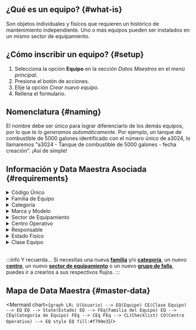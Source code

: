 

## ¿Qué es un equipo? {#what-is}
Son objetos individuales y físicos que requieren un histórico de mantenimiento independiente. Uno o más equipos pueden ser instalados en un mismo sector de equipamiento.

## ¿Cómo inscribir un equipo? {#setup}
1. Selecciona la opción **Equipo** en la sección _Datos Maestros_ en el _menú principal_.
2. Presiona el botón de acciones.
3. Elije la opción _Crear nuevo equipo_.
4. Rellena el formulario.

## Nomenclatura {#naming}
El nombre debe ser único para lograr diferenciarlo de los demás equipos, por lo que _te lo generamos automáticamente_. Por ejemplo, un tanque de combustible de 5000 galones identificado con el número único de a3024, lo llamaremos                                                  "a3024 - Tanque de combustible de 5000 galones - fecha creación". ¡Así de simple!

## Información y Data Maestra Asociada {#requirements}

<details>
<summary>Código Único</summary>
<div>

En primer lugar necesitamos identificarlo por su código único. Para ello ingresa el código y aprieta el botón "play", así podemos corroborar si el código introducido ya ha sido utilizado por otro equipo.

</div>
</details>

<details>
<summary>Familia de Equipo</summary>
<div>

Luego debes ingresar a qué _familia_ pertenece este equipo, por ejemplo, en este caso corresponde a la _familia_ "tanques de combustible".

<Family/>

</div>
</details>

<details>
<summary>Categoría</summary>
<div>

Luego de eligir la _familia de equipo_, se debe indicar la _categoría_. En el ejemplo anterior, el equipo perteneciente a la _familia_ "tanques de combustible", podría estar dentro de la _categoría_ de "tanques de combustible de 5000 galones".

<Category/>

</div>
</details>

<details>
<summary>Marca y Modelo</summary>
<div>

De manera opcional, puedes registrar la marca y el modelo del nuevo equipo.

</div>
</details>

<details>
<summary>Sector de Equipamiento</summary>
<div>

Si este equipo necesita mantenimiento, tendrás que registrar también datos como el _sector de equipamiento_, que corresponde al lugar en donde se realiza mantenimiento, y también debemos asociar los grupos de falla que puede tener este equipo.

<Sector/>

</div>
</details>

<details>
<summary>Centro Operativo</summary>
<div>

Para información logística, tendrás que registrar el centro operativo en donde se encontrará este equipo.

<CenterOp/>

</div>
</details>

<details>
<summary>Responsable</summary>
<div>

De manera opcional puedes registrar a su responsable, es decir a un _usuario_ previamente creado en la plataforma.

<User/>

</div>
</details>

<details>
<summary>Estado Físico</summary>
<div>

Junto con la información física del _equipo_ podrás especificar el _estado_ en el que se encuentra el equipo.

<Condition/>

</div>
</details>

<details>
<summary>Clase Equipo</summary>
<div>

Junto con especificar información contable (como el costo, fecha de capitalización, depreciaciones, saldo y vida útil) se debe indicar la _clase del equipo_. Si la _clase_ no existe se puede crear desde el mismo formulario para crear un _Equipo_.

<Class/>

</div>
</details>


<br/>


:::info Y recuerda…
Si necesitas una nueva [**familia**](/docs/products/corrective_maintenance/master_data/equipment_family) y/o [**categoría**](/docs/products/corrective_maintenance/master_data/equipment_category), un nuevo [**centro**](/docs/products/corrective_maintenance/master_data/center), un nuevo [**sector de equipamiento**](/docs/products/corrective_maintenance/master_data/equipment_sector) o un nuevo [**grupo de falla**](/docs/products/corrective_maintenance/master_data/failure_catalog), puedes ir a crearlos a sus respectivos flujos.
:::


## Mapa de Data Maestra {#master-data}

<div className="align-center">

<Mermaid chart={`
    graph LR;
        U(Usuario) --> EQ(Equipo)
        CE(Clase Equipo) --> EQ
        EQ --> State(Estado)
        EQ --> FEq(Familia del Equipo)
        EQ --> CEq(Categoría de Equipo)
        FEq --> CEq
        FEq --> CL(Checklist)
        CO(Centro Operativo) --> EQ
        style EQ fill:#f799e3
`}/>

</div>

